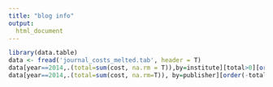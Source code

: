 ```yaml
---
title: "blog info"
output: 
  html_document
---
```

```r
library(data.table)
data <- fread('journal_costs_melted.tab', header = T)
data[year==2014,.(total=sum(cost, na.rm = T)),by=institute][total>0][order(-total)][1:20]
data[year==2014,.(total=sum(cost, na.rm=T)), by=publisher][order(-total)]
```

